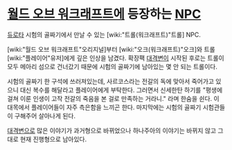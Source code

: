 = [[월드 오브 워크래프트]]에 등장하는 [[NPC]] =
[[듀로타]] 시험의 골짜기에서 만날 수 있는 [wiki:"트롤(워크래프트)"트롤] NPC.

[wiki:"월드 오브 워크래프트"오리지널]부터 [wiki:"오크(워크래프트)"오크]와 트롤 [wiki:"플레이어"유저]에게 깊은 인상을 남겼다. 확장팩 [[대격변]]이 시작된 후로는 트롤이 모두 메아리 섬으로 건너갔기 때문에 시험의 골짜기에 남아있는 몇 안 되는 트롤이다.

시험의 골짜기 한 구석에 쓰러져있는데, 사르코스라는 전갈의 독에 맞아서 죽어가고 있으니 대신 복수를 해달라고 플레이어에게 부탁한다.
그러면서 신세한탄 하기를 "평생에 걸쳐 이룬 인생이 고작 전갈의 죽음을 본 걸로 만족하는 거라니." 라며 한숨을 쉰다. 이 대목에서 플레이어들이 자주 측은함을 느끼곤 한다. 마지막에는 시험의 골짜기 시험관들이 구해주어 살아나게 된다.

[[대격변]]으로 많은 이야기가 과거형으로 바뀌었으나 하나주아의 이야기는 바뀌지 않고 그대로 현재 진행형으로 남아있다.
